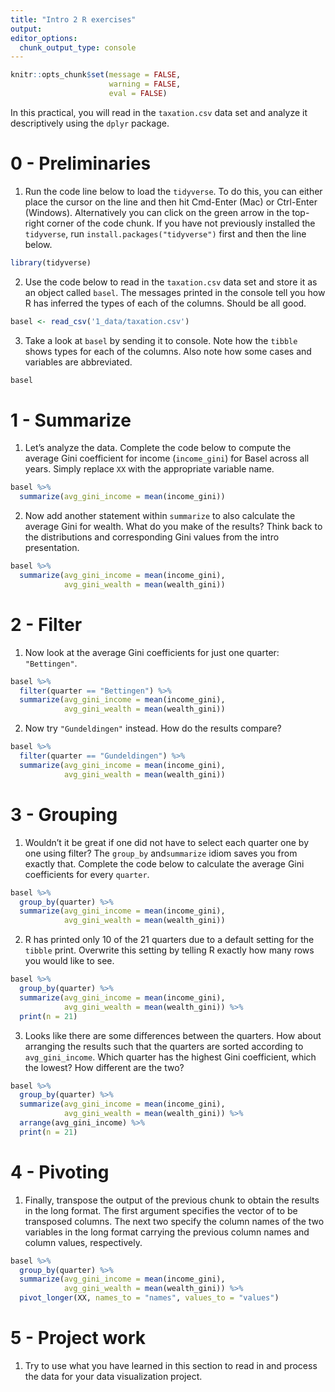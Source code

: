 ```yaml
---
title: "Intro 2 R exercises"
output:
editor_options:
  chunk_output_type: console
---
```

```r
knitr::opts_chunk$set(message = FALSE, 
                      warning = FALSE,
                      eval = FALSE)
```
In this practical, you will read in the `taxation.csv` data set and analyze it descriptively using the `dplyr` package.

# 0 - Preliminaries

1. Run the code line below to load the `tidyverse`. To do this, you can either place the cursor on the line and then hit Cmd-Enter (Mac) or Ctrl-Enter (Windows). Alternatively you can click on the green arrow in the top-right corner of the code chunk. If you have not previously installed the `tidyverse`, run `install.packages("tidyverse")` first and then the line below. 

```r
library(tidyverse)
```

2. Use the code below to read in the `taxation.csv` data set and store it as an object called `basel`. The messages printed in the console tell you how R has inferred the types of each of the columns. Should be all good.

```r
basel <- read_csv('1_data/taxation.csv')
```

3. Take a look at `basel` by sending it to console. Note how the `tibble` shows types for each of the columns. Also note how some cases and variables are abbreviated. 

```r
basel
```

# 1 - Summarize

1. Let's analyze the data. Complete the code below to compute the average Gini coefficient for income (`income_gini`) for Basel across all years. Simply replace `XX` with the appropriate variable name.

```r
basel %>% 
  summarize(avg_gini_income = mean(income_gini))
```

2. Now add another statement within `summarize` to also calculate the average Gini for wealth. What do you make of the results? Think back to the distributions and corresponding Gini values from the intro presentation. 

```r
basel %>% 
  summarize(avg_gini_income = mean(income_gini),
            avg_gini_wealth = mean(wealth_gini))
```

# 2 - Filter

1. Now look at the average Gini coefficients for just one quarter: `"Bettingen"`. 

```r
basel %>% 
  filter(quarter == "Bettingen") %>% 
  summarize(avg_gini_income = mean(income_gini),
            avg_gini_wealth = mean(wealth_gini))
```

2. Now try `"Gundeldingen"` instead. How do the results compare?  

```r
basel %>% 
  filter(quarter == "Gundeldingen") %>% 
  summarize(avg_gini_income = mean(income_gini),
            avg_gini_wealth = mean(wealth_gini))
```

# 3 - Grouping

1. Wouldn't it be great if one did not have to select each quarter one by one using filter? The `group_by` and`summarize` idiom saves you from exactly that. Complete the code below to calculate the average Gini coefficients for every `quarter`.  

```r
basel %>% 
  group_by(quarter) %>% 
  summarize(avg_gini_income = mean(income_gini),
            avg_gini_wealth = mean(wealth_gini))
```

2. R has printed only 10 of the 21 quarters due to a default setting for the `tibble` print. Overwrite this setting by telling R exactly how many rows you would like to see. 

```r
basel %>% 
  group_by(quarter) %>% 
  summarize(avg_gini_income = mean(income_gini),
            avg_gini_wealth = mean(wealth_gini)) %>% 
  print(n = 21)
```

3. Looks like there are some differences between the quarters. How about arranging the results such that the quarters are sorted according to `avg_gini_income`. Which quarter has the highest Gini coefficient, which the lowest? How different are the two?

```r
basel %>% 
  group_by(quarter) %>% 
  summarize(avg_gini_income = mean(income_gini),
            avg_gini_wealth = mean(wealth_gini)) %>% 
  arrange(avg_gini_income) %>% 
  print(n = 21)
```

# 4 - Pivoting

1. Finally, transpose the output of the previous chunk to obtain the results in the long format. The first argument specifies the vector of to be transposed columns. The next two specify the column names of the two variables in the long format carrying the previous column names and column values, respectively.  

```r
basel %>% 
  group_by(quarter) %>% 
  summarize(avg_gini_income = mean(income_gini),
            avg_gini_wealth = mean(wealth_gini)) %>%  
  pivot_longer(XX, names_to = "names", values_to = "values")
```

# 5 - Project work

1. Try to use what you have learned in this section to read in and process the data for your data visualization project. 



